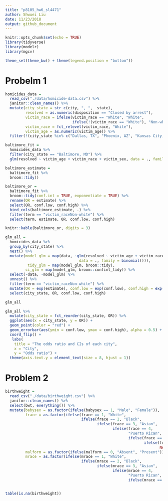 ```yaml
---
title: "p8105_hw6_sl4471"
author: Shwuei Liu
date: 11/23/2018
output: github_document
---
```


```r
knitr::opts_chunk$set(echo = TRUE)
library(tidyverse)
library(modelr)
library(mgcv)

theme_set(theme_bw() + theme(legend.position = "bottom"))
```

# Probelm 1

```r
homicides_data = 
  read_csv("./data/homicide-data.csv") %>% 
  janitor::clean_names() %>% 
  mutate(city_state = str_c(city, ", ",  state), 
         resolved = as.numeric(disposition == "Closed by arrest"), 
         victim_race = ifelse(victim_race == "White", "White", 
                              ifelse(!(victim_race == "White"), "Non-white", NA)),
         victim_race = fct_relevel(victim_race, "White"), 
         victim_age = as.numeric(victim_age)) %>% 
  filter(!(city_state %in% c("Dallas, TX", "Phoenix, AZ", "Kansas City, MO", "Tulsa, AL")))
```

```r
baltimore_fit = 
  homicides_data %>% 
  filter(city_state == "Baltimore, MD") %>% 
  glm(resolved ~ victim_age + victim_race + victim_sex, data = ., family = binomial())

baltimore_estimate =
  baltimore_fit %>% 
  broom::tidy()
```


```r
baltimore_or = 
  baltimore_fit %>% 
  broom::tidy(conf.int = TRUE, exponentiate = TRUE) %>% 
  rename(OR = estimate) %>% 
  select(OR, conf.low, conf.high) %>% 
  bind_cols(baltimore_estimate, .) %>% 
  filter(term == "victim_raceNon-white") %>% 
  select(term, estimate, OR, conf.low, conf.high)

knitr::kable(baltimore_or, digits = 3)
```


```r
glm_all = 
  homicides_data %>% 
  group_by(city_state) %>% 
  nest() %>% 
  mutate(model_glm = map(data, ~glm(resolved ~ victim_age + victim_race + victim_sex, 
                                 data = ., family = binomial())),
          tidy_glm = map(model_glm, broom::tidy), 
         ci_glm = map(model_glm, broom::confint_tidy)) %>% 
  select(-data, -model_glm) %>% 
  unnest() %>% 
  filter(term == "victim_raceNon-white") %>% 
  mutate(OR = exp(estimate), conf.low = exp(conf.low), conf.high = exp(conf.high)) %>% 
  select(city_state, OR, conf.low, conf.high)

glm_all
```

```r
glm_all %>% 
  mutate(city_state = fct_reorder(city_state, OR)) %>% 
  ggplot(aes(x = city_state, y = OR)) +
  geom_point(color = "red") +
  geom_errorbar(aes(ymin = conf.low, ymax = conf.high), alpha = 0.5) +
  coord_flip() +
   labs(
    title = "The odds ratio and CIs of each city",
    x = "City",
    y = "Odds ratio") +
  theme(axis.text.y = element_text(size = 8, hjust = 1)) 
```

# Problem 2

```r
birthweight = 
  read_csv("./data/birthweight.csv") %>% 
  janitor::clean_names() %>% 
  select(bwt, everything()) %>% 
  mutate(babysex = as.factor(ifelse(babysex == 1, "Male", "Female")), 
         frace = as.factor(ifelse(frace == 1, "White", 
                                  ifelse(frace == 2, "Black", 
                                         ifelse(frace == 3, "Asian", 
                                                ifelse(frace == 4,
                                                       "Puerto Rican", 
                                                       ifelse(frace == 8, "Other", 
                                                              ifelse(frace == 9, "Unknown",
                                                                     NA))))))),
         malform = as.factor(ifelse(malform == 0, "Absent", "Present")),
         mrace = as.factor(ifelse(mrace == 1, "White", 
                                  ifelse(mrace == 2, "Black", 
                                         ifelse(mrace == 3, "Asian", 
                                                ifelse(mrace == 4,
                                                       "Puerto Rican", 
                                                       ifelse(mrace == 8, "Other", NA)))))))


table(is.na(birthweight))
```

